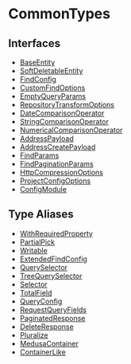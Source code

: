 
# CommonTypes

## Interfaces

- [BaseEntity](CommonTypes/interfaces/types.CommonTypes.BaseEntity.mdx)
- [SoftDeletableEntity](CommonTypes/interfaces/types.CommonTypes.SoftDeletableEntity.mdx)
- [FindConfig](CommonTypes/interfaces/types.CommonTypes.FindConfig.mdx)
- [CustomFindOptions](CommonTypes/interfaces/types.CommonTypes.CustomFindOptions.mdx)
- [EmptyQueryParams](CommonTypes/interfaces/types.CommonTypes.EmptyQueryParams.mdx)
- [RepositoryTransformOptions](CommonTypes/interfaces/types.CommonTypes.RepositoryTransformOptions.mdx)
- [DateComparisonOperator](CommonTypes/interfaces/types.CommonTypes.DateComparisonOperator.mdx)
- [StringComparisonOperator](CommonTypes/interfaces/types.CommonTypes.StringComparisonOperator.mdx)
- [NumericalComparisonOperator](CommonTypes/interfaces/types.CommonTypes.NumericalComparisonOperator.mdx)
- [AddressPayload](CommonTypes/interfaces/types.CommonTypes.AddressPayload.mdx)
- [AddressCreatePayload](CommonTypes/interfaces/types.CommonTypes.AddressCreatePayload.mdx)
- [FindParams](CommonTypes/interfaces/types.CommonTypes.FindParams.mdx)
- [FindPaginationParams](CommonTypes/interfaces/types.CommonTypes.FindPaginationParams.mdx)
- [HttpCompressionOptions](CommonTypes/interfaces/types.CommonTypes.HttpCompressionOptions.mdx)
- [ProjectConfigOptions](CommonTypes/interfaces/types.CommonTypes.ProjectConfigOptions.mdx)
- [ConfigModule](CommonTypes/interfaces/types.CommonTypes.ConfigModule.mdx)

## Type Aliases

- [WithRequiredProperty](CommonTypes/types/types.CommonTypes.WithRequiredProperty.mdx)
- [PartialPick](CommonTypes/types/types.CommonTypes.PartialPick.mdx)
- [Writable](CommonTypes/types/types.CommonTypes.Writable.mdx)
- [ExtendedFindConfig](CommonTypes/types/types.CommonTypes.ExtendedFindConfig.mdx)
- [QuerySelector](CommonTypes/types/types.CommonTypes.QuerySelector.mdx)
- [TreeQuerySelector](CommonTypes/types/types.CommonTypes.TreeQuerySelector.mdx)
- [Selector](CommonTypes/types/types.CommonTypes.Selector.mdx)
- [TotalField](CommonTypes/types/types.CommonTypes.TotalField.mdx)
- [QueryConfig](CommonTypes/types/types.CommonTypes.QueryConfig.mdx)
- [RequestQueryFields](CommonTypes/types/types.CommonTypes.RequestQueryFields.mdx)
- [PaginatedResponse](CommonTypes/types/types.CommonTypes.PaginatedResponse.mdx)
- [DeleteResponse](CommonTypes/types/types.CommonTypes.DeleteResponse.mdx)
- [Pluralize](CommonTypes/types/types.CommonTypes.Pluralize.mdx)
- [MedusaContainer](CommonTypes/types/types.CommonTypes.MedusaContainer.mdx)
- [ContainerLike](CommonTypes/types/types.CommonTypes.ContainerLike.mdx)
